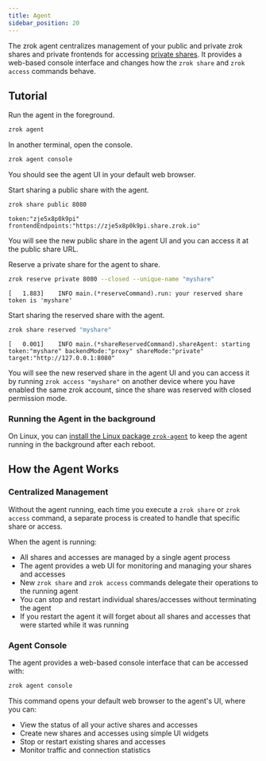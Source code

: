 ```yaml
---
title: Agent
sidebar_position: 20
---
```


The zrok agent centralizes management of your public and private zrok shares and private frontends for accessing [private shares](/concepts/sharing-private.mdx). It provides a web-based console interface and changes how the `zrok share` and `zrok access` commands behave.

## Tutorial

Run the agent in the foreground.

```bash
zrok agent
```

In another terminal, open the console.

```bash
zrok agent console
```

You should see the agent UI in your default web browser.

Start sharing a public share with the agent.

```bash
zrok share public 8080
```

```buttonless title="Output"
token:"zje5x8p0k9pi" frontendEndpoints:"https://zje5x8p0k9pi.share.zrok.io"
```

You will see the new public share in the agent UI and you can access it at the public share URL.

Reserve a private share for the agent to share.

```bash
zrok reserve private 8080 --closed --unique-name "myshare"
```
```buttonless title="Output"
[   1.883]    INFO main.(*reserveCommand).run: your reserved share token is 'myshare'
```

Start sharing the reserved share with the agent.

```bash
zrok share reserved "myshare"
```
```buttonless title="Output"
[   0.001]    INFO main.(*shareReservedCommand).shareAgent: starting
token:"myshare" backendMode:"proxy" shareMode:"private" target:"http://127.0.0.1:8080"
```

You will see the new reserved share in the agent UI and you can access it by running `zrok access "myshare"` on another device where you have enabled the same zrok account, since the share was reserved with closed permission mode.

### Running the Agent in the background

On Linux, you can [install the Linux package `zrok-agent`](/guides/linux-agent-service.mdx) to keep the agent running in the background after each reboot.

## How the Agent Works

### Centralized Management

Without the agent running, each time you execute a `zrok share` or `zrok access` command, a separate process is created to handle that specific share or access.

When the agent is running:

- All shares and accesses are managed by a single agent process
- The agent provides a web UI for monitoring and managing your shares and accesses
- New `zrok share` and `zrok access` commands delegate their operations to the running agent
- You can stop and restart individual shares/accesses without terminating the agent
- If you restart the agent it will forget about all shares and accesses that were started while it was running

### Agent Console

The agent provides a web-based console interface that can be accessed with:

```bash
zrok agent console
```

This command opens your default web browser to the agent's UI, where you can:

- View the status of all your active shares and accesses
- Create new shares and accesses using simple UI widgets
- Stop or restart existing shares and accesses
- Monitor traffic and connection statistics
